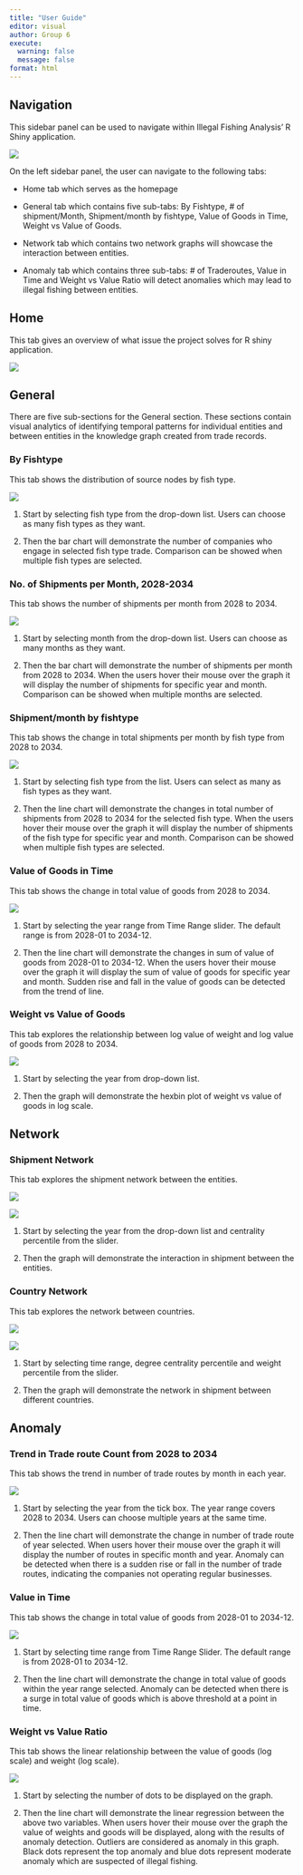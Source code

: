 ```yaml
---
title: "User Guide"
editor: visual
author: Group 6
execute: 
  warning: false
  message: false
format: html
---
```


## Navigation

This sidebar panel can be used to navigate within Illegal Fishing Analysis' R Shiny application.

![](images/275611688311707_.pic.jpg)

On the left sidebar panel, the user can navigate to the following tabs:

-   Home tab which serves as the homepage

-   General tab which contains five sub-tabs: By Fishtype, \# of shipment/Month, Shipment/month by fishtype, Value of Goods in Time, Weight vs Value of Goods.

-   Network tab which contains two network graphs will showcase the interaction between entities.

-   Anomaly tab which contains three sub-tabs: \# of Traderoutes, Value in Time and Weight vs Value Ratio will detect anomalies which may lead to illegal fishing between entities.

## Home

This tab gives an overview of what issue the project solves for R shiny application.

![](images/275651688311745_.pic.jpg)

## General

There are five sub-sections for the General section. These sections contain visual analytics of identifying temporal patterns for individual entities and between entities in the knowledge graph created from trade records.

### By Fishtype

This tab shows the distribution of source nodes by fish type.

![](images/275691688311785_.pic.jpg)

1.  Start by selecting fish type from the drop-down list. Users can choose as many fish types as they want.

2.  Then the bar chart will demonstrate the number of companies who engage in selected fish type trade. Comparison can be showed when multiple fish types are selected.

### No. of Shipments per Month, 2028-2034

This tab shows the number of shipments per month from 2028 to 2034.

![](images/275731688311821_.pic.jpg)

1.  Start by selecting month from the drop-down list. Users can choose as many months as they want.

2.  Then the bar chart will demonstrate the number of shipments per month from 2028 to 2034. When the users hover their mouse over the graph it will display the number of shipments for specific year and month. Comparison can be showed when multiple months are selected.

### Shipment/month by fishtype

This tab shows the change in total shipments per month by fish type from 2028 to 2034.

![](images/275771688311875_.pic.jpg)

1.  Start by selecting fish type from the list. Users can select as many as fish types as they want.

2.  Then the line chart will demonstrate the changes in total number of shipments from 2028 to 2034 for the selected fish type. When the users hover their mouse over the graph it will display the number of shipments of the fish type for specific year and month. Comparison can be showed when multiple fish types are selected.

### Value of Goods in Time

This tab shows the change in total value of goods from 2028 to 2034.

![](images/275811688311903_.pic.jpg)

1.  Start by selecting the year range from Time Range slider. The default range is from 2028-01 to 2034-12.

2.  Then the line chart will demonstrate the changes in sum of value of goods from 2028-01 to 2034-12. When the users hover their mouse over the graph it will display the sum of value of goods for specific year and month. Sudden rise and fall in the value of goods can be detected from the trend of line.

### Weight vs Value of Goods

This tab explores the relationship between log value of weight and log value of goods from 2028 to 2034.

![](images/275851688311934_.pic.jpg)

1.  Start by selecting the year from drop-down list.

2.  Then the graph will demonstrate the hexbin plot of weight vs value of goods in log scale.

## Network

### Shipment Network

This tab explores the shipment network between the entities.

![](images/275891688311964_.pic.jpg)

![](images/275901688311975_.pic.jpg)

1.  Start by selecting the year from the drop-down list and centrality percentile from the slider.

2.  Then the graph will demonstrate the interaction in shipment between the entities.

### Country Network

This tab explores the network between countries.

![](images/275941688312005_.pic.jpg)

![](images/275951688312012_.pic.jpg)

1.  Start by selecting time range, degree centrality percentile and weight percentile from the slider.

2.  Then the graph will demonstrate the network in shipment between different countries.

## Anomaly

### Trend in Trade route Count from 2028 to 2034

This tab shows the trend in number of trade routes by month in each year.

![](images/276001688312117_.pic.jpg)

1.  Start by selecting the year from the tick box. The year range covers 2028 to 2034. Users can choose multiple years at the same time.

2.  Then the line chart will demonstrate the change in number of trade route of year selected. When users hover their mouse over the graph it will display the number of routes in specific month and year. Anomaly can be detected when there is a sudden rise or fall in the number of trade routes, indicating the companies not operating regular businesses.

### 

### Value in Time

This tab shows the change in total value of goods from 2028-01 to 2034-12.

![](images/276041688312193_.pic.jpg)

1.  Start by selecting time range from Time Range Slider. The default range is from 2028-01 to 2034-12.

2.  Then the line chart will demonstrate the change in total value of goods within the year range selected. Anomaly can be detected when there is a surge in total value of goods which is above threshold at a point in time.

### 

### Weight vs Value Ratio

This tab shows the linear relationship between the value of goods (log scale) and weight (log scale).

![](images/276081688312220_.pic.jpg)

1.  Start by selecting the number of dots to be displayed on the graph.

2.  Then the line chart will demonstrate the linear regression between the above two variables. When users hover their mouse over the graph the value of weights and goods will be displayed, along with the results of anomaly detection. Outliers are considered as anomaly in this graph. Black dots represent the top anomaly and blue dots represent moderate anomaly which are suspected of illegal fishing.

 

 

 

 

 

 

 
